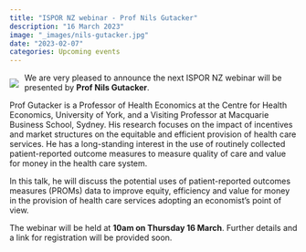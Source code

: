 ```yaml
---
title: "ISPOR NZ webinar - Prof Nils Gutacker"
description: "16 March 2023"
image: "_images/nils-gutacker.jpg"
date: "2023-02-07"
categories: Upcoming events
---
```


<img src="_images/nils-gutacker.jpg" style="float:left;margin-right:10px;margin-top:10px">

We are very pleased to announce the next ISPOR NZ webinar will be presented by **Prof Nils Gutacker**.

Prof Gutacker is a Professor of Health Economics at the Centre for Health Economics, University of York, and a Visiting Professor at Macquarie Business School, Sydney. His research focuses on the impact of incentives and market structures on the equitable and efficient provision of health care services. He has a long-standing interest in the use of routinely collected patient-reported outcome measures to measure quality of care and value for money in the health care system.

In this talk, he will discuss the potential uses of patient-reported outcomes measures (PROMs) data to improve equity, efficiency and value for money in the provision of health care services adopting an economist’s point of view.

The webinar will be held at **10am on Thursday 16 March**. Further details and a link for registration will be provided soon.
